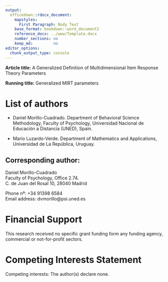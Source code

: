 ```yaml
---
output:
  officedown::rdocx_document:
    mapstyles:
      First Paragraph: Body Text
    base_format: bookdown::word_document2
    reference_docx: ../www/Template.docx
    number_sections: no
    keep_md:         no
editor_options: 
  chunk_output_type: console
---
```


**Article title:**
A Generalized Definition of Multidimensional Item Response Theory Parameters

**Running title:** Generalized MIRT parameters

# List of authors

- Daniel Morillo-Cuadrado. Department of Behavioral Science Methodology,
  Faculty of Psychology, Universidad Nacional de Educación a Distancia (UNED),
  Spain.
  
- Mario Luzardo-Verde. Department of Mathematics and Applications,
  Universidad de La República, Uruguay.

## Corresponding author:

Daniel Morillo-Cuadrado \
Faculty of Psychology, Office 2.74. \
C. de Juan del Rosal 10, 28040 Madrid

Phone nº: +34 91398 6584 \
Email address: dvmorillo@psi.uned.es

# Financial Support

This research received no specific grant funding form any funding agency,
commercial or not-for-profit sectors.

# Competing Interests Statement

Competing interests: The author(s) declare none.
